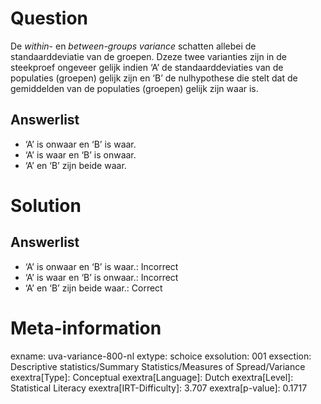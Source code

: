 Question
========

De *within*- en *between-groups variance* schatten allebei de
standaarddeviatie van de groepen. Dzeze twee varianties zijn in de
steekproef ongeveer gelijk indien 'A' de standaarddeviaties van de
populaties (groepen) gelijk zijn en 'B' de nulhypothese die stelt dat de
gemiddelden van de populaties (groepen) gelijk zijn waar is.

Answerlist
----------

* 'A' is onwaar en 'B' is waar.
* 'A' is waar en 'B' is onwaar.
* 'A' en 'B' zijn beide waar.

Solution
========

Answerlist
----------

* 'A' is onwaar en 'B' is waar.: Incorrect
* 'A' is waar en 'B' is onwaar.: Incorrect
* 'A' en 'B' zijn beide waar.: Correct

Meta-information
================
exname: uva-variance-800-nl
extype: schoice
exsolution: 001
exsection: Descriptive statistics/Summary Statistics/Measures of Spread/Variance
exextra[Type]: Conceptual
exextra[Language]: Dutch
exextra[Level]: Statistical Literacy
exextra[IRT-Difficulty]: 3.707
exextra[p-value]: 0.1717
